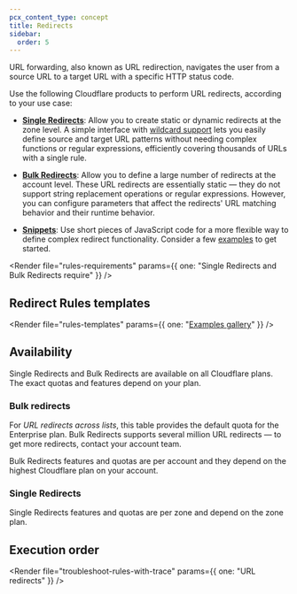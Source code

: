 ```yaml
---
pcx_content_type: concept
title: Redirects
sidebar:
  order: 5
---
```



URL forwarding, also known as URL redirection, navigates the user from a source URL to a target URL with a specific HTTP status code.

Use the following Cloudflare products to perform URL redirects, according to your use case:

- [**Single Redirects**](/rules/url-forwarding/single-redirects/): Allow you to create static or dynamic redirects at the zone level. A simple interface with [wildcard support](/ruleset-engine/rules-language/operators/#wildcard-matching) lets you easily define source and target URL patterns without needing complex functions or regular expressions, efficiently covering thousands of URLs with a single rule.

- [**Bulk Redirects**](/rules/url-forwarding/bulk-redirects/): Allow you to define a large number of redirects at the account level. These URL redirects are essentially static — they do not support string replacement operations or regular expressions. However, you can configure parameters that affect the redirects' URL matching behavior and their runtime behavior.

- [**Snippets**](/rules/snippets/): Use short pieces of JavaScript code for a more flexible way to define complex redirect functionality. Consider a few [examples](/rules/snippets/examples/?operation=Redirect) to get started.

<Render
	file="rules-requirements"
	params={{ one: "Single Redirects and Bulk Redirects require" }}
/>

## Redirect Rules templates

<Render
	file="rules-templates"
	params={{ one: "[Examples gallery](/rules/url-forwarding/examples/)" }}
/>

## Availability

Single Redirects and Bulk Redirects are available on all Cloudflare plans. The exact quotas and features depend on your plan.

### Bulk redirects

<FeatureTable id="rules.bulk_redirects" />

For _URL redirects across lists_, this table provides the default quota for the Enterprise plan. Bulk Redirects supports several million URL redirects — to get more redirects, contact your account team.

Bulk Redirects features and quotas are per account and they depend on the highest Cloudflare plan on your account.

### Single Redirects

<FeatureTable id="rules.single_redirects" />

Single Redirects features and quotas are per zone and depend on the zone plan.

## Execution order

<Render file="product-execution-order" />

<Render
	file="troubleshoot-rules-with-trace"
	params={{ one: "URL redirects" }}
/>
